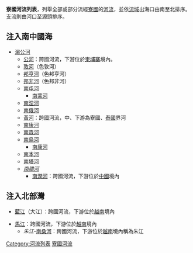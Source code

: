 '''寮國河流列表'''，列舉全部或部分流經[[寮國|寮國]]的[[河流|河流]]，並依[[流域|流域]]出海口由南至北排序。支流則由河口至源頭排序。

==注入南中國海==
*[[湄公河|湄公河]]
**[[公河|公河]]：跨國河流，下游位於[[柬埔寨|柬埔寨]]境內。
**[[敦河|敦河]]（色敦河）
**[[邦亨河|邦亨河]]（色邦亨河）
**[[邦非河|邦非河]]（色邦非河）
**[[南屯河|南屯河]]
***[[南蒙河|南蒙河]]
**[[南涅河|南涅河]]
**[[南俄河|南俄河]]
**[[黃河_(湄公河)|黃河]]：跨國河流，中、下游為寮國、[[泰國|泰國]]界河
**[[南康河_(湄公河)|南康河]]
**[[南森河|南森河]]
**[[南烏河|南烏河]]
***[[南康河_(南烏河)|南康河]]
**[[南本河|南本河]]
**[[南塔河|南塔河]]
**''[[南腊河|南腊河]]''
***[[南潤河|南潤河]]：跨國河流，下游位於[[中國|中國]]境內

==注入北部灣==
*[[藍江|藍江]]（大江）：跨國河流，下游位於[[越南|越南]]境內

*[[馬江|馬江]]：跨國河流，下游位於[[越南|越南]]境內
**''朱江''-[[南桑河|南桑河]]：跨國河流，下游位於[[越南|越南]]境內稱為朱江

{{亚洲题目|河流列表}}

[[Category:河流列表|Category:河流列表]]
[[Category:寮國河流|]]